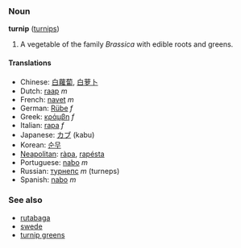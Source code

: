 ===Noun===
'''turnip''' ([[turnips]])
#A vegetable of the family ''Brassica'' with edible roots and greens.

====Translations====
*Chinese: [[白蘿蔔]], [[白萝卜]]
*Dutch: [[raap]] ''m''
*French: [[navet]] ''m''
*German: [[Rübe]] ''f''
*Greek: [[κράμβη]] ''f''
*Italian: [[rapa]] ''f''
*Japanese: [[カブ]] (kabu)
*Korean: [[순무]]
*[[Neapolitan]]: [[ràpa]], [[rapésta]]
*Portuguese: [[nabo]] ''m''
*Russian: [[турнепс]] ''m'' (turneps)
*Spanish: [[nabo]] ''m''

===See also===
*[[rutabaga]]
*[[swede]]
*[[turnip greens]]
